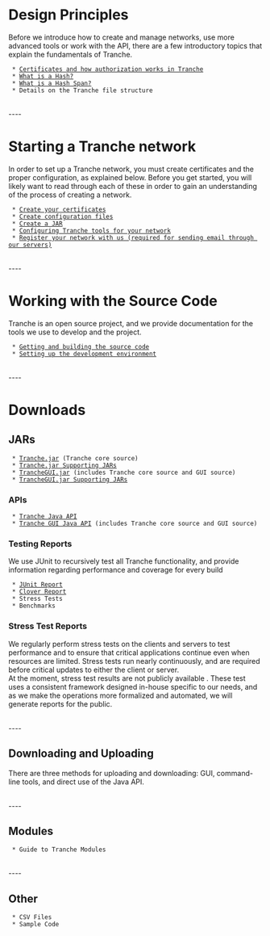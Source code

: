 =Design Principles=

Before we introduce how to create and manage networks, use more advanced tools or work with the API, there are a few introductory topics that explain the fundamentals of Tranche.

  * [https://trancheproject.org/admin/certificates.jsp Certificates and how authorization works in Tranche]
  * [https://trancheproject.org/users/hash.jsp What is a Hash?]
  * [https://trancheproject.org/admin/hashspan.jsp What is a Hash Span?]
  * Details on the Tranche file structure


<br>
----
<br>


=Starting a Tranche network=

In order to set up a Tranche network, you must create certificates and the proper configuration, as explained below. Before you get started, you will likely want to read through each of these in order to gain an understanding of the process of creating a network.

  * [[Dev Guide New Network Create Certs|Create your certificates]]
  * [[Dev Guide New Network Create Configs|Create configuration files]]
  * [[Dev Guide New Network Create JAR|Create a JAR]]
  * [[Dev Guide New Network Configure Tools|Configuring Tranche tools for your network]]
  * [https://trancheproject.org/register.jsp Register your network with us (required for sending email through our servers)]



<br>
----
<br>



=Working with the Source Code=

Tranche is an open source project, and we provide documentation for the tools we use to develop and the project.

  * [[Dev Guide Source|Getting and building the source code]]
  * [[Dev Guide Development Setup|Setting up the development environment]]



<br>
----
<br>


=Downloads=

==JARs==
  * [http://dev.proteomecommons.org/tranche/website/lib/Tranche.jar Tranche.jar] (Tranche core source)
  * [http://dev.proteomecommons.org/tranche/website/files/tranche-lib.zip Tranche.jar Supporting JARs]
  * [http://dev.proteomecommons.org/tranche/website/lib/TrancheGUI.jar TrancheGUI.jar] (includes Tranche core source and GUI source)
  * [http://dev.proteomecommons.org/tranche/website/files/tranchegui-lib.zip TrancheGUI.jar Supporting JARs]

===APIs===
  * [http://dev.proteomecommons.org/tranche/website/dev/api/ Tranche Java API]
  * [http://dev.proteomecommons.org/tranche/website/dev/guiapi/ Tranche GUI Java API] (includes Tranche core source and GUI source)

===Testing Reports===

We use JUnit to recursively test all Tranche functionality, and provide information regarding performance and coverage for every build

  * [http://dev.proteomecommons.org/tranche/dev/junit/ JUnit Report]
  * [http://dev.proteomecommons.org/tranche/dev/clover/ Clover Report]
  * Stress Tests
  * Benchmarks

===Stress Test Reports===

We regularly perform stress tests on the clients and servers to test performance and to ensure that critical applications continue even when resources are limited. Stress tests run nearly continuously, and are required before critical updates to either the client or server.<br>
At the moment, stress test results are not publicly available . These test uses a consistent framework designed in-house specific to our needs, and as we make the operations more formalized and automated, we will generate reports for the public.


<br>
----
<br>


==Downloading and Uploading==

There are three methods for uploading and downloading: GUI, command-line tools, and direct use of the Java API.


<br>
----
<br>


==Modules==
  * Guide to Tranche Modules


<br>
----
<br>


==Other==
  * CSV Files
  * Sample Code